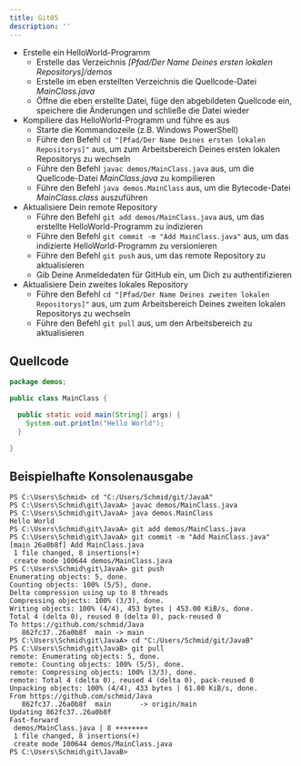 ```yaml
---
title: Git05
description: ''
---
```


- Erstelle ein HelloWorld-Programm
  - Erstelle das Verzeichnis _[Pfad/Der Name Deines ersten lokalen Repositorys]/demos_
  - Erstelle im eben erstellten Verzeichnis die Quellcode-Datei _MainClass.java_
  - Öffne die eben erstellte Datei, füge den abgebildeten Quellcode ein,
    speichere die Änderungen und schließe die Datei wieder
- Kompiliere das HelloWorld-Programm und führe es aus
  - Starte die Kommandozeile (z.B. Windows PowerShell)
  - Führe den Befehl `cd "[Pfad/Der Name Deines ersten lokalen Repositorys]"`
    aus, um zum Arbeitsbereich Deines ersten lokalen Repositorys zu wechseln
  - Führe den Befehl `javac demos/MainClass.java` aus, um die Quellcode-Datei
    _MainClass.java_ zu kompilieren
  - Führe den Befehl `java demos.MainClass` aus, um die Bytecode-Datei
    _MainClass.class_ auszuführen
- Aktualisiere Dein remote Repository
  - Führe den Befehl `git add demos/MainClass.java` aus, um das erstellte
    HelloWorld-Programm zu indizieren
  - Führe den Befehl `git commit -m "Add MainClass.java"` aus, um das indizierte
    HelloWorld-Programm zu versionieren
  - Führe den Befehl `git push` aus, um das remote Repository zu aktualisieren
  - Gib Deine Anmeldedaten für GitHub ein, um Dich zu authentifizieren
- Aktualisiere Dein zweites lokales Repository
  - Führe den Befehl `cd "[Pfad/Der Name Deines zweiten lokalen Repositorys]"`
    aus, um zum Arbeitsbereich Deines zweiten lokalen Repositorys zu wechseln
  - Führe den Befehl `git pull` aus, um den Arbeitsbereich zu aktualisieren

## Quellcode

```java title="MainClass.java" showLineNumbers
package demos;

public class MainClass {

  public static void main(String[] args) {
    System.out.println("Hello World");
  }

}
```

## Beispielhafte Konsolenausgabe

```console
PS C:\Users\Schmid> cd "C:/Users/Schmid/git/JavaA"
PS C:\Users\Schmid\git\JavaA> javac demos/MainClass.java
PS C:\Users\Schmid\git\JavaA> java demos.MainClass
Hello World
PS C:\Users\Schmid\git\JavaA> git add demos/MainClass.java
PS C:\Users\Schmid\git\JavaA> git commit -m "Add MainClass.java"
[main 26a0b8f] Add MainClass.java
 1 file changed, 8 insertions(+)
 create mode 100644 demos/MainClass.java
PS C:\Users\Schmid\git\JavaA> git push
Enumerating objects: 5, done.
Counting objects: 100% (5/5), done.
Delta compression using up to 8 threads
Compressing objects: 100% (3/3), done.
Writing objects: 100% (4/4), 453 bytes | 453.00 KiB/s, done.
Total 4 (delta 0), reused 0 (delta 0), pack-reused 0
To https://github.com/schmid/Java
   862fc37..26a0b8f  main -> main
PS C:\Users\Schmid\git\JavaA> cd "C:/Users/Schmid/git/JavaB"
PS C:\Users\Schmid\git\JavaB> git pull
remote: Enumerating objects: 5, done.
remote: Counting objects: 100% (5/5), done.
remote: Compressing objects: 100% (3/3), done.
remote: Total 4 (delta 0), reused 4 (delta 0), pack-reused 0
Unpacking objects: 100% (4/4), 433 bytes | 61.00 KiB/s, done.
From https://github.com/schmid/Java
   862fc37..26a0b8f  main       -> origin/main
Updating 862fc37..26a0b8f
Fast-forward
 demos/MainClass.java | 8 ++++++++
 1 file changed, 8 insertions(+)
 create mode 100644 demos/MainClass.java
PS C:\Users\Schmid\git\JavaB>
```
